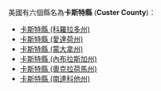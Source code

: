 美國有六個縣名為'''卡斯特縣''' ('''Custer County''')：
* [[卡斯特縣_(科羅拉多州)|卡斯特縣 (科羅拉多州)]]
* [[卡斯特縣_(愛達荷州)|卡斯特縣 (愛達荷州)]]
* [[卡斯特縣_(蒙大拿州)|卡斯特縣 (蒙大拿州)]]
* [[卡斯特縣_(內布拉斯加州)|卡斯特縣 (內布拉斯加州)]]
* [[卡斯特縣_(奧克拉荷馬州)|卡斯特縣 (奧克拉荷馬州)]]
* [[卡斯特縣_(南達科他州)|卡斯特縣 (南達科他州)]]
{{disambig|K卡斯特縣|Cat=四字县名消歧义}}